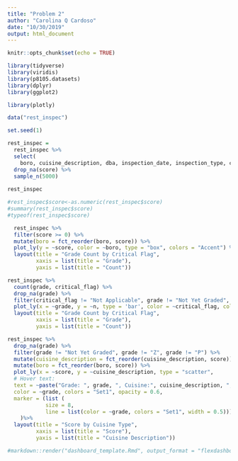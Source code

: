 ```yaml
---
title: "Problem 2"
author: "Carolina Q Cardoso"
date: "10/30/2019"
output: html_document
---
```


```r
knitr::opts_chunk$set(echo = TRUE)
```

```r
library(tidyverse)
library(viridis)
library(p8105.datasets)
library(dplyr)
library(ggplot2)

library(plotly)

```


```r

data("rest_inspec")

set.seed(1)

rest_inspec = 
  rest_inspec %>% 
  select(
    boro, cuisine_description, dba, inspection_date, inspection_type, critical_flag, score, grade) %>%
  drop_na(score) %>%
  sample_n(5000) 
  
rest_inspec

```

```r
#rest_inspec$score<-as.numeric(rest_inspec$score)
#summary(rest_inspec$score)
#typeof(rest_inspec$score)

  rest_inspec %>%
  filter(score >= 0) %>%
  mutate(boro = fct_reorder(boro, score)) %>%
  plot_ly(y = ~score, color = ~boro, type = "box", colors = "Accent") %>%
  layout(title = "Grade Count by Critical Flag",
         xaxis = list(title = "Grade"),
         yaxis = list(title = "Count"))
```

```r

rest_inspec %>%
  count(grade, critical_flag) %>%
  drop_na(grade) %>% 
  filter(critical_flag != "Not Applicable", grade != "Not Yet Graded", grade != "Z", grade != "P") %>%
  plot_ly(x = ~grade, y = ~n, type = 'bar', color = ~critical_flag, colors = "Accent") %>%
  layout(title = "Grade Count by Critical Flag",
         xaxis = list(title = "Grade"),
         yaxis = list(title = "Count"))

```

```r

rest_inspec %>%
  drop_na(grade) %>% 
  filter(grade != "Not Yet Graded", grade != "Z", grade != "P") %>%
  mutate(cuisine_description = fct_reorder(cuisine_description, score)) %>%
  mutate(boro = fct_reorder(boro, score)) %>%
  plot_ly(x = ~score, y = ~cuisine_description, type = "scatter",
  # Hover text:
  text = ~paste("Grade: ", grade, ", Cuisine:", cuisine_description, ", Borough:", boro),
  color = ~grade, colors = "Set1", opacity = 0.6, 
  marker = (list (
            size = 8,
            line = list(color = ~grade, colors = "Set1", width = 0.5)))
    )%>%
  layout(title = "Score by Cuisine Type",
         xaxis = list(title = "Score"),
         yaxis = list(title = "Cuisine Description"))

```



```r

#markdown::render("dashboard_template.Rmd", output_format = "flexdashboard::flex_dashboard")

```

